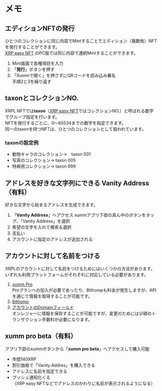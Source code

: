 # メモ

## エディションNFTの発行

ひとつのコレクションに同じ内容でMintすることでエディション（複数枚）NFTを発行することができます。  
[XRP easy NFT](https://xrpeasynft.com/) のPC版では同じ内容で連続Mintすることができます。

1. Mint画面で各種項目を入力
2. 「**発行**」ボタンを押す
3. 「Xummで開く」を押さずにQRコードを読み込み署名  
手順2と3を繰り返す



## taxonとコレクションNO.

XRPL NFTでは**taxon**（[XRP easy NFT](https://xrpeasynft.com/)ではコレクションNO.）と呼ばれる数字でグループ指定を行います。  
NFTを発行するごとに、0〜65534までの数字を指定できます。  
同一のtaxonを持つNFTは、ひとつのコレクションとして扱われています。

### taxonの設定例

- 動物キャラのコレクション→　taxon 001
- 写真のコレクション→ taxon 005
- 特典用コレクション→ taxon 999



## アドレスを好きな文字列にできる **Vanity Address**（有料）

好きな文字から始まるアドレスを生成できます。

1. 「**Vanity Address**」へアクセス
xummアプリ下部の真ん中のボタンをタップ、「Vanity Address」を選択
2. 希望の文字を入れて検索＆選択
3. 支払い
4. アカウントに指定のアドレスが追加される



## アカウントに対して名前をつける

XRPLのアカウントに対して名前をつけるためにはいくつかの方法があります。  
いずれも利用プラットフォームがそれぞれに対応している必要があります。  

1. [xumm Pro](https://xrpl-labs.com/pro/)  
Proプランへの加入が必要であったり、Bithompも料金が発生しますが、APIを通じて情報を取得することが可能です。
2. [Bithomp](https://bithomp.com/username)
3. [アカウントのDomainフィールド](https://xrpl.org/ja/accountset.html#domain)  
オンレジャーに情報を保存することが可能ですが、変更のためには少額のトランザクション手数料が必要になります。


## xumm pro beta（有料）

アプリ下部のxummボタンから「**xumm pro beta**」へアクセスして購入可能
- 年間140XRP
- 割引価格で「Vanity Addres」を購入できる
- アドレスに名前を指定できる
- プッシュ通知化くる  
（XRP easy NFTなどでアドレスのかわりに名前が表示されるようになる）
